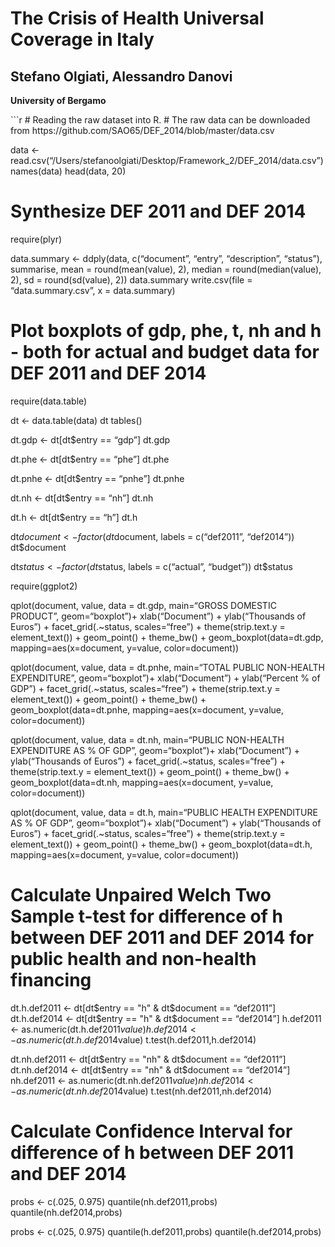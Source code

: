 The Crisis of Health Universal Coverage in Italy
========================================================
Stefano Olgiati, Alessandro Danovi
-------------------------------------------------------
**University of Bergamo**

```r
# Reading the raw dataset into R.
# The raw data can be downloaded from https://github.com/SAO65/DEF_2014/blob/master/data.csv

data <- read.csv("/Users/stefanoolgiati/Desktop/Framework_2/DEF_2014/data.csv")
names(data)
head(data, 20)

# Synthesize DEF 2011 and DEF 2014
require(plyr)

data.summary <- ddply(data, c("document", "entry", "description", "status"), summarise,
                      mean = round(mean(value), 2),
                      median = round(median(value), 2),
                      sd = round(sd(value), 2))
data.summary
write.csv(file = "data.summary.csv", x = data.summary)


# Plot boxplots of gdp, phe, t, nh and h - both for actual and budget data for DEF 2011 and DEF 2014
require(data.table)

dt <- data.table(data)
dt
tables()

dt.gdp <- dt[dt$entry == "gdp"]
dt.gdp

dt.phe <- dt[dt$entry == "phe"]
dt.phe

dt.pnhe <- dt[dt$entry == "pnhe"]
dt.pnhe

dt.nh <- dt[dt$entry == "nh"]
dt.nh

dt.h <- dt[dt$entry == "h"]
dt.h

dt$document <- factor(dt$document, labels = c("def2011", "def2014"))
dt$document

dt$status <- factor(dt$status, labels = c("actual", "budget"))
dt$status

require(ggplot2)

qplot(document, value, data = dt.gdp, main="GROSS DOMESTIC PRODUCT",
      geom="boxplot")+ xlab("Document") + ylab("Thousands of Euros") + facet_grid(.~status, scales="free") + theme(strip.text.y = element_text()) + geom_point() + theme_bw() + geom_boxplot(data=dt.gdp, 
        mapping=aes(x=document, y=value, color=document))

qplot(document, value, data = dt.pnhe, main="TOTAL PUBLIC NON-HEALTH EXPENDITURE",
      geom="boxplot")+ xlab("Document") + ylab("Percent % of GDP") + facet_grid(.~status, scales="free") + theme(strip.text.y = element_text()) + geom_point() + theme_bw() + geom_boxplot(data=dt.pnhe, mapping=aes(x=document, y=value, color=document))

qplot(document, value, data = dt.nh, main="PUBLIC NON-HEALTH EXPENDITURE AS % OF GDP",
      geom="boxplot")+ xlab("Document") + ylab("Thousands of Euros") + facet_grid(.~status, scales="free") + theme(strip.text.y = element_text()) + geom_point() + theme_bw() + geom_boxplot(data=dt.nh, mapping=aes(x=document, y=value, color=document))

qplot(document, value, data = dt.h, main="PUBLIC HEALTH EXPENDITURE AS % OF GDP",
      geom="boxplot")+ xlab("Document") + ylab("Thousands of Euros") + facet_grid(.~status, scales="free") + theme(strip.text.y = element_text()) + geom_point() + theme_bw() + geom_boxplot(data=dt.h, mapping=aes(x=document, y=value, color=document))

# Calculate Unpaired Welch Two Sample t-test for difference of h between DEF 2011 and DEF 2014 for public health and non-health financing
dt.h.def2011 <- dt[dt$entry == "h" & dt$document == "def2011"]
dt.h.def2014 <- dt[dt$entry == "h" & dt$document == "def2014"]
h.def2011 <- as.numeric(dt.h.def2011$value)
h.def2014 <- as.numeric(dt.h.def2014$value)
t.test(h.def2011,h.def2014)

dt.nh.def2011 <- dt[dt$entry == "nh" & dt$document == "def2011"]
dt.nh.def2014 <- dt[dt$entry == "nh" & dt$document == "def2014"]
nh.def2011 <- as.numeric(dt.nh.def2011$value)
nh.def2014 <- as.numeric(dt.nh.def2014$value)
t.test(nh.def2011,nh.def2014)

# Calculate Confidence Interval for difference of h between DEF 2011 and DEF 2014
probs <- c(.025, 0.975)
quantile(nh.def2011,probs)
quantile(nh.def2014,probs)

probs <- c(.025, 0.975)
quantile(h.def2011,probs)
quantile(h.def2014,probs)
